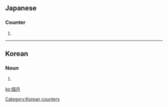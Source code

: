 ==Japanese==
{{ja-kanjitab|個|月}}

===Counter===
{{ja-pos|かげつ|counter}}

# {{alternative form of|ヶ月|lang=ja|sort=かげつ}}

----

==Korean==
{{ko-hanjatab}}

===Noun===
{{ko-noun|hj|hangeul=개월}}

# {{hanja form of|개월|(number of) months; used as a count word for months}}

[[Category:Korean counters]]

[[ko:個月]]